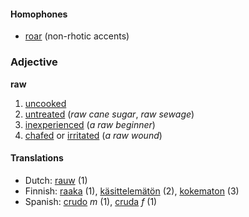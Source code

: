 ====Homophones====
*[[roar]] (non-rhotic accents)

===Adjective===
'''raw'''

#[[uncooked]]
#[[untreated]] (''raw cane sugar'', ''raw sewage'')
#[[inexperienced]] (''a raw beginner'')
#[[chafed]] or [[irritated]] (''a raw wound'')

====Translations====
*Dutch: [[rauw]] (1)
*Finnish: [[raaka]] (1), [[käsittelemätön]] (2), [[kokematon]] (3)
*Spanish: [[crudo]] ''m'' (1), [[cruda]] ''f'' (1)